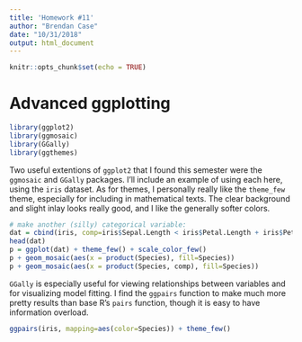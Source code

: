```yaml
---
title: 'Homework #11'
author: "Brendan Case"
date: "10/31/2018"
output: html_document
---
```


```r
knitr::opts_chunk$set(echo = TRUE)
```

# Advanced ggplotting

```r
library(ggplot2)
library(ggmosaic)
library(GGally)
library(ggthemes)
```


Two useful extentions of `ggplot2` that I found this semester were the `ggmosaic` and `GGally` packages. I'll include an example of using each here, using the `iris` dataset. As for themes, I personally really like the `theme_few` theme, especially for including in mathematical texts. The clear background and slight inlay looks really good, and I like the generally softer colors.

```r
# make another (silly) categorical variable:
dat = cbind(iris, comp=iris$Sepal.Length < iris$Petal.Length + iris$Petal.Width)
head(dat)
p = ggplot(dat) + theme_few() + scale_color_few()
p + geom_mosaic(aes(x = product(Species), fill=Species))
p + geom_mosaic(aes(x = product(Species, comp), fill=Species))
```

`GGally` is especially useful for viewing relationships between variables and for visualizing model fitting. I find the `ggpairs` function to make much more pretty results than base R's `pairs` function, though it is easy to have information overload.

```r
ggpairs(iris, mapping=aes(color=Species)) + theme_few()
```


